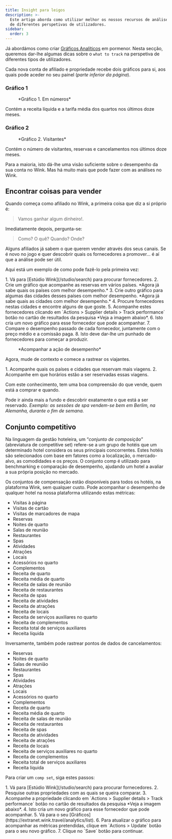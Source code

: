 ```yaml
---
title: Insight para leigos
description: >-
  Este artigo aborda como utilizar melhor os nossos recursos de análise a partir
  de diferentes perspetivas de utilizadores.
sidebar:
  order: 3
---
```


Já abordámos como criar [Gráficos Analíticos](/user/analytics/) em pormenor. Nesta secção, queremos dar-lhe algumas dicas sobre o `what to track` na perspetiva de diferentes tipos de utilizadores.

Cada nova conta de afiliado e propriedade recebe dois gráficos para si, aos quais pode aceder no seu painel (*parte inferior da página*).

### Gráfico 1

<figure>
  <CloudinaryImage width="700" height="222" resize="scale" quality="best" alt="Em números" src="academy/by-the-numbers" errorImage="noimage_opaque_nyrtl0.png" />

  <figcaption>*Gráfico 1. Em números*</figcaption>
</figure>


Contém a receita líquida e a tarifa média dos quartos nos últimos doze meses.

### Gráfico 2

<figure>
  <CloudinaryImage width="700" height="222" resize="scale" quality="best" alt="Visitantes" src="academy/visitors" errorImage="noimage_opaque_nyrtl0.png" />

  <figcaption>*Gráfico 2. Visitantes*</figcaption>
</figure>


Contém o número de visitantes, reservas e cancelamentos nos últimos doze meses.

Para a maioria, isto dá-lhe uma visão suficiente sobre o desempenho da sua conta no Wink. Mas há muito mais que pode fazer com as análises no Wink.

## Encontrar coisas para vender

Quando começa como afiliado no Wink, a primeira coisa que diz a si próprio é:

> Vamos ganhar algum dinheiro!.

Imediatamente depois, pergunta-se:

> Como? O quê? Quando? Onde?

Alguns afiliados já sabem o que querem vender através dos seus canais. Se é novo no jogo e quer descobrir quais os fornecedores a promover... é aí que a análise pode ser útil.

Aqui está um exemplo de como pode fazê-lo pela primeira vez:

<Steps>
  1. Vá para [Estúdio Wink](/studio/search) para procurar fornecedores.
  2. Crie um gráfico que acompanhe as reservas em vários países. *Agora já sabe quais os países com melhor desempenho.*
  3. Crie outro gráfico para algumas das cidades desses países com melhor desempenho. *Agora já sabe quais as cidades com melhor desempenho.*
  4. Procure fornecedores nestas cidades e encontre alguns de que goste.
  5. Acompanhe estes fornecedores clicando em `Actions > Supplier details > Track performance` botão no cartão de resultados da pesquisa *Veja a imagem abaixo*.
  6. Isto cria um novo gráfico para esse fornecedor que pode acompanhar.
  7. Compare o desempenho passado de cada fornecedor, juntamente com o preço médio e a comissão paga.
  8. Isto deve dar-lhe um punhado de fornecedores para começar a produzir.
</Steps>


<figure>
  <CloudinaryImage width="350" height="190" resize="scale" quality="best" alt="Detalhes do fornecedor" src="academy/supplier-details" errorImage="noimage_opaque_nyrtl0.png" />

  <figcaption>*Acompanhar a ação de desempenho*</figcaption>
</figure>


Agora, mude de contexto e comece a rastrear os viajantes.

<Steps>
  1. Acompanhe quais os países e cidades que reservam mais viagens.
  2. Acompanhe em que horários estão a ser reservadas essas viagens.
</Steps>


Com este conhecimento, tem uma boa compreensão do que vende, quem está a comprar e quando.

Pode ir ainda mais a fundo e descobrir exatamente o que está a ser reservado. *Exemplo: as sessões de spa vendem-se bem em Berlim, na Alemanha, durante o fim de semana.*

## Conjunto competitivo

Na linguagem da gestão hoteleira, um “*conjunto de composição*” (abreviatura de competitive set) refere-se a um grupo de hotéis que um determinado hotel considera os seus principais concorrentes.
Estes hotéis são selecionados com base em fatores como a localização, o mercado-alvo, as comodidades e os preços.
O conjunto comp é utilizado para benchmarking e comparação de desempenho, ajudando um hotel a avaliar a sua própria posição no mercado.

Os conjuntos de compensação estão disponíveis para todos os hotéis, na plataforma Wink, sem qualquer custo. Pode acompanhar o desempenho de qualquer hotel na nossa plataforma utilizando estas métricas:

* Visitas à página
* Visitas de cartão
* Visitas de marcadores de mapa
* Reservas
* Noites de quarto
* Salas de reunião
* Restaurantes
* Spas
* Atividades
* Atrações
* Locais
* Acessórios no quarto
* Complementos
* Receita de quarto
* Receita média de quarto
* Receita de salas de reunião
* Receita de restaurantes
* Receita de spas
* Receita de atividades
* Receita de atrações
* Receita de locais
* Receita de serviços auxiliares no quarto
* Receita de complementos
* Receita total de serviços auxiliares
* Receita líquida

Inversamente, também pode rastrear pontos de dados de cancelamentos:

* Reservas
* Noites de quarto
* Salas de reunião
* Restaurantes
* Spas
* Atividades
* Atrações
* Locais
* Acessórios no quarto
* Complementos
* Receita de quarto
* Receita média de quarto
* Receita de salas de reunião
* Receita de restaurantes
* Receita de spas
* Receita de atividades
* Receita de atrações
* Receita de locais
* Receita de serviços auxiliares no quarto
* Receita de complementos
* Receita total de serviços auxiliares
* Receita líquida

Para criar um `comp set`, siga estes passos:

<Steps>
  1. Vá para [Estúdio Wink](/studio/search) para procurar fornecedores.
  2. Pesquise outras propriedades com as quais se queira comparar.
  3. Acompanhe a propriedade clicando em `Actions > Supplier details > Track performance` botão no cartão de resultados da pesquisa *Veja a imagem abaixo*.
  4. Isto cria um novo gráfico para esse fornecedor que pode acompanhar.
  5. Vá para o seu [Gráficos](https://extranet.wink.travel/analytics/list).
  6. Para atualizar o gráfico para acompanhar as métricas pretendidas, clique em `Actions > Update` botão para o seu novo gráfico.
  7. Clique no `Save` botão para continuar.
</Steps>

